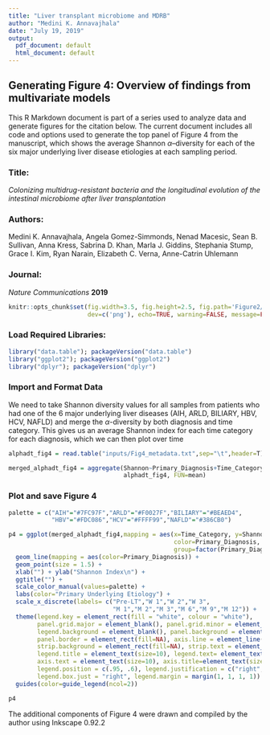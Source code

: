 ---
title: "Liver transplant microbiome and MDRB"
author: "Medini K. Annavajhala"
date: "July 19, 2019"
output:
  pdf_document: default
  html_document: default
---
## Generating Figure 4: Overview of findings from multivariate models

This R Markdown document is part of a series used to analyze data and generate figures for the citation below. The current document includes all code and options used to generate the top panel of Figure 4 from the manuscript, which shows the average Shannon $\alpha$--diversity for each of the six major underlying liver disease etiologies at each sampling period.

### Title:
*Colonizing multidrug-resistant bacteria and the longitudinal evolution of the intestinal microbiome after liver transplantation*  

### Authors:
Medini K. Annavajhala, Angela Gomez-Simmonds, Nenad Macesic, Sean B. Sullivan, Anna Kress, Sabrina D. Khan, Marla J. Giddins, Stephania Stump, Grace I. Kim, Ryan Narain, Elizabeth C. Verna, Anne-Catrin Uhlemann  

### Journal: 
*Nature Communications* **2019** 

```{r setup, include=FALSE}
knitr::opts_chunk$set(fig.width=3.5, fig.height=2.5, fig.path='Figure2/', 
                      dev=c('png'), echo=TRUE, warning=FALSE, message=FALSE)
```

### Load Required Libraries: 

```{r libraries}
library("data.table"); packageVersion("data.table")
library("ggplot2"); packageVersion("ggplot2")
library("dplyr"); packageVersion("dplyr")
```

### Import and Format Data

We need to take Shannon diversity values for all samples from patients who had one of the 6 major underlying liver diseases (AIH, ARLD, BILIARY, HBV, HCV, NAFLD) and merge the $\alpha$-diversity by both diagnosis and time category. This gives us an average Shannon index for each time category for each diagnosis, which we can then plot over time

```{r format-alphadt}

alphadt_fig4 = read.table("inputs/Fig4_metadata.txt",sep="\t",header=T)

merged_alphadt_fig4 = aggregate(Shannon~Primary_Diagnosis+Time_Category, 
                                alphadt_fig4, FUN=mean)

```


### Plot and save Figure 4

```{r fig4, fig.width=6, fig.height=2.5, fig.path='Figure4/', dev=c('png'), dpi=300, echo=TRUE, warning=FALSE, message=FALSE}

palette = c("AIH"="#7FC97F","ARLD"="#F0027F","BILIARY"="#BEAED4",
            "HBV"="#FDC086","HCV"="#FFFF99","NAFLD"="#386CB0")

p4 = ggplot(merged_alphadt_fig4,mapping = aes(x=Time_Category, y=Shannon,
                                              color=Primary_Diagnosis, 
                                              group=factor(Primary_Diagnosis))) +
  geom_line(mapping = aes(color=Primary_Diagnosis)) +
  geom_point(size = 1.5) +
  xlab("") + ylab("Shannon Index\n") +
  ggtitle("") +
  scale_color_manual(values=palette) + 
  labs(color="Primary Underlying Etiology") +
  scale_x_discrete(labels= c("Pre-LT","W 1","W 2","W 3",
                             "M 1","M 2","M 3","M 6","M 9","M 12")) + 
  theme(legend.key = element_rect(fill = "white", colour = "white"), 
        panel.grid.major = element_blank(), panel.grid.minor = element_blank(), 
        legend.background = element_blank(), panel.background = element_blank(), 
        panel.border = element_rect(fill=NA), axis.line = element_line(colour = "black"), 
        strip.background = element_rect(fill=NA), strip.text = element_text(size=12), 
        legend.title = element_text(size=10), legend.text= element_text(size=8), 
        axis.text = element_text(size=10), axis.title=element_text(size=12),
        legend.position = c(.95, .6), legend.justification = c("right", "top"),
        legend.box.just = "right", legend.margin = margin(1, 1, 1, 1)) + 
  guides(color=guide_legend(ncol=2))

p4
```

The additional components of Figure 4 were drawn and compiled by the author using Inkscape 0.92.2